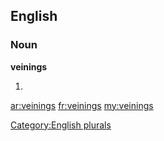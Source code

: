 ==English==

===Noun===
'''veinings'''

# {{plural of|[[veining]]}}

[[Category:English plurals]]

[[ar:veinings]]
[[fr:veinings]]
[[my:veinings]]